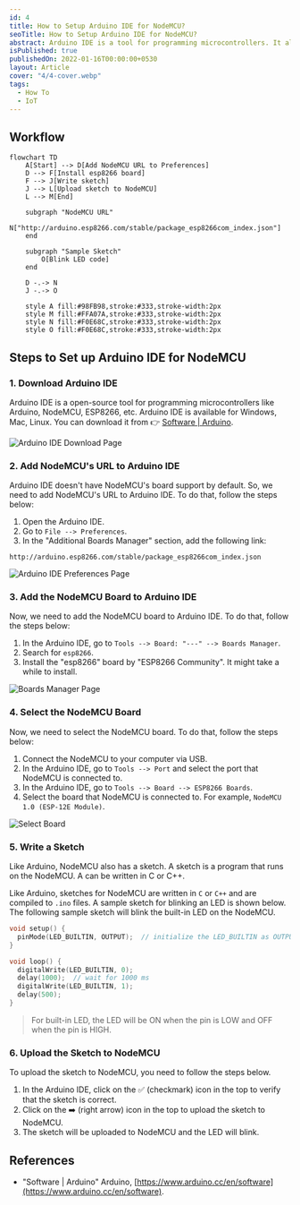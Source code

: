 ```yaml
---
id: 4
title: How to Setup Arduino IDE for NodeMCU?
seoTitle: How to Setup Arduino IDE for NodeMCU?
abstract: Arduino IDE is a tool for programming microcontrollers. It also can be used to program other devices like ESP8266 (NodeMCU), ESP32, etc.
isPublished: true
publishedOn: 2022-01-16T00:00:00+0530
layout: Article
cover: "4/4-cover.webp"
tags:
  - How To
  - IoT
---
```


## Workflow

```mermaid
flowchart TD
    A[Start] --> D[Add NodeMCU URL to Preferences]
    D --> F[Install esp8266 board]
    F --> J[Write sketch]
    J --> L[Upload sketch to NodeMCU]
    L --> M[End]

    subgraph "NodeMCU URL"
        N["http://arduino.esp8266.com/stable/package_esp8266com_index.json"]
    end

    subgraph "Sample Sketch"
        O[Blink LED code]
    end

    D -.-> N
    J -.-> O

    style A fill:#98FB98,stroke:#333,stroke-width:2px
    style M fill:#FFA07A,stroke:#333,stroke-width:2px
    style N fill:#F0E68C,stroke:#333,stroke-width:2px
    style O fill:#F0E68C,stroke:#333,stroke-width:2px
```

## Steps to Set up Arduino IDE for NodeMCU

### 1. Download Arduino IDE

Arduino IDE is a open-source tool for programming microcontrollers like Arduino, NodeMCU, ESP8266, etc. Arduino IDE is available for Windows, Mac, Linux. You can download it from 👉 [Software | Arduino](https://www.arduino.cc/en/software).

![Arduino IDE Download Page](/assets/posts/4/4-arduino-ide-download-page.png "Arduino IDE Download Page")

### 2. Add NodeMCU's URL to Arduino IDE

Arduino IDE doesn't have NodeMCU's board support by default. So, we need to add NodeMCU's URL to Arduino IDE. To do that, follow the steps below:

1. Open the Arduino IDE.
2. Go to `File --> Preferences`.
3. In the "Additional Boards Manager" section, add the following link:

```text
http://arduino.esp8266.com/stable/package_esp8266com_index.json
```

![Arduino IDE Preferences Page](/assets/posts/4/4-arduino-ide-preferences.jpg "Arduino IDE Preferences Page")

### 3. Add the NodeMCU Board to Arduino IDE

Now, we need to add the NodeMCU board to Arduino IDE. To do that, follow the steps below:

1. In the Arduino IDE, go to `Tools --> Board: "---" --> Boards Manager`.
2. Search for `esp8266`.
3. Install the "esp8266" board by "ESP8266 Community". It might take a while to install.

![Boards Manager Page](/assets/posts/4/4-boards-manager.jpg "Boards Manager Page")

### 4. Select the NodeMCU Board

Now, we need to select the NodeMCU board. To do that, follow the steps below:

1. Connect the NodeMCU to your computer via USB.
2. In the Arduino IDE, go to `Tools --> Port` and select the port that NodeMCU is connected to.
3. In the Arduino IDE, go to `Tools --> Board --> ESP8266 Boards`.
4. Select the board that NodeMCU is connected to. For example, `NodeMCU 1.0 (ESP-12E Module)`.

![Select Board](/assets/posts/4/4-select-board.jpg "Select Board")

### 5. Write a Sketch

Like Arduino, NodeMCU also has a sketch. A sketch is a program that runs on the NodeMCU. A can be written in C or C++.

Like Arduino, sketches for NodeMCU are written in `C` or `C++` and are compiled to `.ino` files. A sample sketch for blinking an LED is shown below. The following sample sketch will blink the built-in LED on the NodeMCU.

```cpp title="main.ino"
void setup() {
  pinMode(LED_BUILTIN, OUTPUT);  // initialize the LED_BUILTIN as OUTPUT pin
}

void loop() {
  digitalWrite(LED_BUILTIN, 0);
  delay(1000);  // wait for 1000 ms
  digitalWrite(LED_BUILTIN, 1);
  delay(500);
}
```

> For built-in LED, the LED will be ON when the pin is LOW and OFF when the pin is HIGH.

### 6. Upload the Sketch to NodeMCU

To upload the sketch to NodeMCU, you need to follow the steps below.

1. In the Arduino IDE, click on the ✅ (checkmark) icon in the top to verify that the sketch is correct.
2. Click on the ➡️ (right arrow) icon in the top to upload the sketch to NodeMCU.
3. The sketch will be uploaded to NodeMCU and the LED will blink.

## References

- "Software | Arduino" Arduino, [https://www.arduino.cc/en/software](https://www.arduino.cc/en/software).
